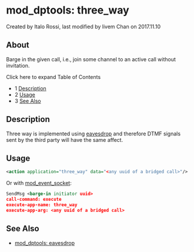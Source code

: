 
# mod_dptools: three_way 

 Created by  Italo Rossi, last modified by  livem Chan on 2017.11.10

## About

Barge in the given call, i.e., join some channel to an active call without invitation.

Click here to expand Table of Contents

* 1 [Description](#description)
* 2 [Usage](#-freeswitch--mod_dptools-three_way-)
* 3 [See Also](#see-also)

## Description

Three way is implemented using [eavesdrop](./6586529.mdx#--) and therefore DTMF signals sent by the third party will have the same affect.

## Usage

```xml
<action application="three_way" data="<any uuid of a bridged call>"/>
```

Or with [mod\_event\_socket](../mod_event_socket_1048924.mdx#11-acl):

```xml
SendMsg <barge-in initiator uuid>
call-command: execute
execute-app-name: three_way
execute-app-arg: <any uuid of a bridged call>
```

## See Also

* [mod\_dptools: eavesdrop](./6586529.mdx#--)


